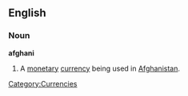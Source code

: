 ==English==
===Noun===
{{wikipedia}}
'''afghani'''
# A [[monetary]] [[currency]] being used in [[Afghanistan]].

[[Category:Currencies]]